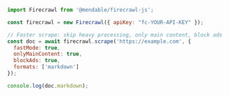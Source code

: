 ```js Node
import Firecrawl from '@mendable/firecrawl-js';

const firecrawl = new Firecrawl({ apiKey: "fc-YOUR-API-KEY" });

// Faster scrape: skip heavy processing, only main content, block ads
const doc = await firecrawl.scrape('https://example.com', {
  fastMode: true,
  onlyMainContent: true,
  blockAds: true,
  formats: ['markdown']
});

console.log(doc.markdown);
```



